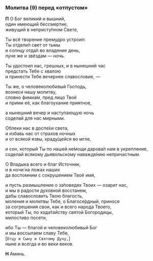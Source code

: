 <span id="molitva9" />

### Молитва (9) перед «отпустом»

**П** О Бог великий и вышний,  
один имеющий бессмертие,  
живущий в непристу́пном Свете,

Ты всё творение премудро устроил:  
Ты отдели́л свет от тьмы  
и солнцу отда́л во владение день,  
луне же и звёздам — ночь.

Ты удостоил нас, грешных, и в нынешний час  
предстать Тебе с хвалою  
и принести Тебе вечернее славословие, —

Ты же, о человеколюбивый Господь,  
вознеси нашу молитву,  
словно фимиа́м, пред лицо Твоё  
и прими её, как благоухание приятное,

а нынешний вечер и наступающую ночь  
соделай для нас мирными.

Облеки нас в доспе́хи света,  
и избавь нас от страхов ночных  
и от всякой язвы, краду́щейся во мгле,

и сон, который Ты по нашей не́мощи дарова́л нам в укрепление,  
соделай всякому дьявольскому наважде́нию непричастным.

О Владыка всего и благ Источник,  
и в ночи́ на ложах наших  
да воспомним с сокрушением Твоё имя,

и пусть размышление о за́поведях Твоих — озарит нас,  
и мы в радости духовной восстанем,  
дабы славословить Твою благость,  
моления и молитвы Тебе, о Благосе́рдный, принося  
за согрешения свои, как и всего народа Твоего,  
который Ты, по хода́тайству святой Богородицы,  
милостиво посети, 

ибо Ты — благой и человеколюбивый Бог  
и мы воссылаем славу Тебе,  
<R>[</R>`Отцу и Сыну и Святому Духу,`<R>]</R>  
ныне и всегда и во веки веков.

**Н** Аминь.
